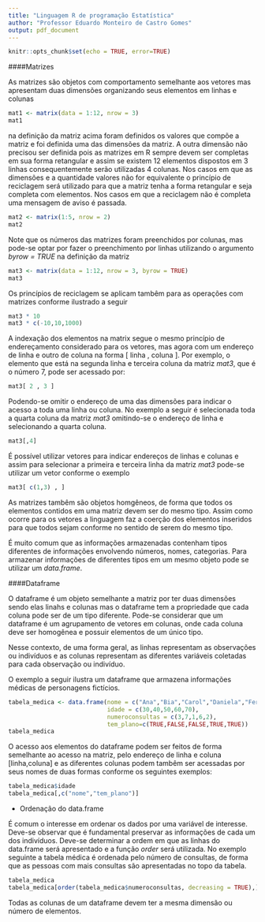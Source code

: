 ```yaml
---
title: "Linguagem R de programação Estatística"
author: "Professor Eduardo Monteiro de Castro Gomes"
output: pdf_document
---
```


```r
knitr::opts_chunk$set(echo = TRUE, error=TRUE)
```

####Matrizes

As matrizes são objetos com comportamento semelhante aos vetores mas apresentam duas dimensões organizando seus elementos em linhas e colunas
```r
mat1 <- matrix(data = 1:12, nrow = 3)
mat1
```
na definição da matriz acima foram definidos os valores que compõe a matriz e foi definida uma das dimensões da matriz. A outra dimensão não precisou ser definida pois as matrizes em R sempre devem ser completas em sua forma retangular e assim se existem 12 elementos dispostos em 3 linhas consequentemente serão utilizadas 4 colunas. Nos casos em que as dimensões e a quantidade valores não for equivalente o princípio de reciclagem será utilizado para que a matriz tenha a forma retangular e seja completa com elementos. Nos casos em que a reciclagem não é completa uma mensagem de aviso é passada. 

```r
mat2 <- matrix(1:5, nrow = 2)
mat2
```


Note que os números das matrizes foram preenchidos por colunas, mas pode-se optar por fazer o preenchimento por linhas utilizando o argumento _byrow = TRUE_ na definição da matriz
```r
mat3 <- matrix(data = 1:12, nrow = 3, byrow = TRUE)
mat3
```

Os princípios de reciclagem se aplicam tambêm para as operações com matrizes conforme ilustrado a seguir
```r
mat3 * 10
mat3 * c(-10,10,1000)
```


A indexação dos elementos na matrix segue o mesmo princípio de endereçamento considerado para os vetores, mas agora com um endereço de linha e outro de coluna na forma [ linha , coluna ]. Por exemplo, o elemento que está na segunda linha e terceira coluna da matriz _mat3_, que é o número 7, pode ser acessado por:
```r
mat3[ 2 , 3 ]
```

Podendo-se omitir o endereço de uma das dimensões para indicar o acesso a toda uma linha ou coluna. No exemplo a seguir é selecionada toda a quarta coluna da matriz _mat3_ omitindo-se o endereço de linha e selecionando a quarta coluna.
```r
mat3[,4]
```

É possível utilizar vetores para indicar endereços de linhas e colunas e assim para selecionar a primeira e terceira linha da matriz _mat3_ pode-se utilizar um vetor conforme o exemplo
```r
mat3[ c(1,3) , ]
```


As matrizes tambêm são objetos homgêneos, de forma que todos os elementos contidos em uma matriz devem ser do mesmo tipo. Assim como ocorre para os vetores a linguagem faz a coerção dos elementos inseridos para que todos sejam conforme no sentido de serem do mesmo tipo. 

É muito comum que as informações armazenadas contenham tipos diferentes de informações envolvendo números, nomes, categorias. Para armazenar informações de diferentes tipos em um mesmo objeto pode se utilizar um _data.frame_. 

####Dataframe

O dataframe é um objeto semelhante a matriz por ter duas dimensões sendo elas linahs e colunas mas o dataframe tem a propriedade que cada coluna pode ser de um tipo diferente. Pode-se considerar que um dataframe é um agrupamento de vetores em colunas, onde cada coluna deve ser homogênea e possuir elementos de um único tipo. 

Nesse contexto, de uma forma geral, as linhas representam as observações ou indivíduos e as colunas representam as diferentes variáveis coletadas para cada observação ou indivíduo.

O exemplo a seguir ilustra um dataframe que armazena informações médicas de personagens fictícios.

```r
tabela_medica <- data.frame(nome = c("Ana","Bia","Carol","Daniela","Fernanda"),
                            idade = c(30,40,50,60,70),
                            numeroconsultas = c(3,7,1,6,2),
                            tem_plano=c(TRUE,FALSE,FALSE,TRUE,TRUE))
tabela_medica
```

O acesso aos elementos do dataframe podem ser feitos de forma semelhante ao acesso na matriz, pelo endereço de linha e coluna [linha,coluna] e as diferentes colunas podem tambêm ser acessadas por seus nomes de duas formas conforme os seguintes exemplos:

```r
tabela_medica$idade
tabela_medica[,c("nome","tem_plano")]
```


* Ordenação do data.frame

É comum o interesse em ordenar os dados por uma variável de interesse. Deve-se observar que é fundamental preservar as informações de cada um dos indivíduos. Deve-se determinar a ordem em que as linhas do data.frame será apresentado e a função _order_ será utilizada. No exemplo seguinte a tabela médica é ordenada pelo número de consultas, de forma que as pessoas com mais consultas são apresentadas no topo da tabela.

```r
tabela_medica
tabela_medica[order(tabela_medica$numeroconsultas, decreasing = TRUE),]
```

Todas as colunas de um dataframe devem ter a mesma dimensão ou número de elementos.